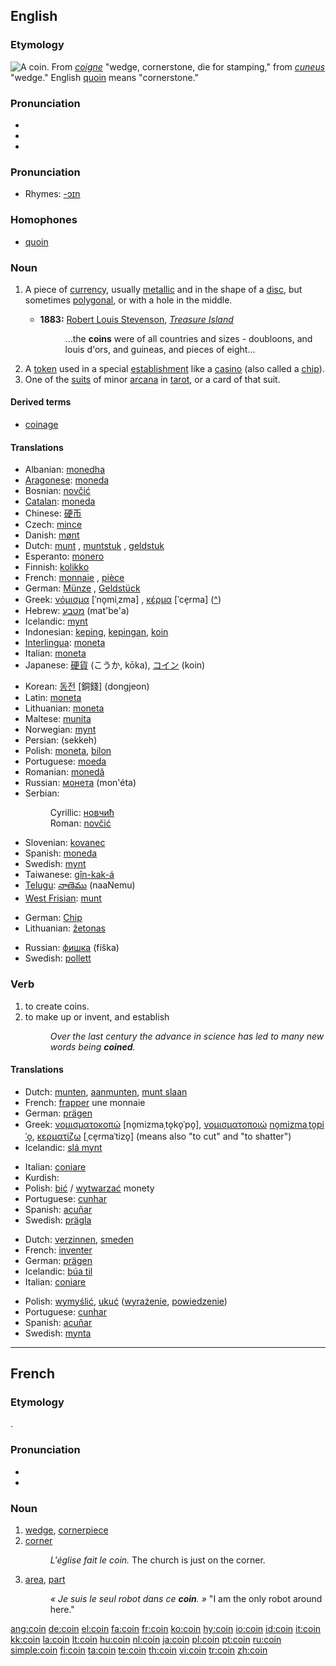 {{wikipedia}}
==English==

===Etymology===
[[Image:ClemensXI.jpg|thumb|right|A coin.]]
From {{OF.}} ''[[coigne]]'' "wedge, cornerstone, die for stamping," from {{L.}} ''[[cuneus]]'' "wedge." English [[quoin]] means "cornerstone."

===Pronunciation===
* {{IPA|/kɔɪn/}}
* {{SAMPA|/kOIn/}}
* {{audio|en-us-coin.ogg|Audio (US)}}

===Pronunciation===
* Rhymes: [[Rhymes:English:-ɔɪn|-ɔɪn]]

===Homophones===
* [[quoin]]

===Noun===
{{en-noun}}

# {{context|currency}} A piece of [[currency]], usually [[metallic]] and in the shape of a [[disc]], but sometimes [[polygonal]], or with a hole in the middle.
#* '''1883:''' [[w:Robert Louis Stevenson|Robert Louis Stevenson]], ''[[w:Treasure Island|Treasure Island]]''
#*: ...the '''coins''' were of all countries and sizes - doubloons, and louis d'ors, and guineas, and pieces of eight...
# A [[token]] used in a special [[establishment]] like a [[casino]] (also called a [[chip]]).
# One of the [[suit]]s of minor [[arcana]] in [[tarot]], or a card of that suit.

====Derived terms====
* [[coinage]]

====Translations====
{{trans-top|(''currency'') A piece of currency}}
* Albanian: [[monedha]] {{g|Albanian}}
* [[Aragonese]]: [[moneda]] {{f}}
* Bosnian: [[novčić]] {{m}}
* [[Catalan]]: [[moneda]] {{f}}
* Chinese: [[硬币]]
* Czech: [[mince]] {{f}}
* Danish: [[mønt]] {{m}}
* Dutch: [[munt]] {{m}}, [[muntstuk]] {{n}}, [[geldstuk]] {{n}}
* Esperanto: [[monero]]
* Finnish: [[kolikko]]
* French: [[monnaie]] {{f}}, [[pièce]] {{f}}
* German: [[Münze]] {{f}}, [[Geldstück]] {{n}}
* Greek: [[νόμισμα]] [ˈno̞miˌzma] {{n}}, [[κέρμα]] [ˈce̞rma] {{n}} ([[:el:Νόμισμα|^]])
* Hebrew: [[מטבע]] (mat'be'a) {{m}}
* Icelandic: [[mynt]] {{f}}
* Indonesian: [[keping]], [[keping|kepingan]], [[koin]]
* [[Interlingua]]: [[moneta]]
* Italian: [[moneta]] {{f}}
* Japanese: [[硬貨]] (こうか, kōka), [[コイン]] (koin)
{{trans-mid}}
* Korean: [[동전]] [銅錢] (dongjeon)
* Latin: [[moneta]] {{f}}
* Lithuanian: [[moneta]] {{f}}
* Maltese: [[munita]] {{f}}
* Norwegian: [[mynt]] {{m}}
* Persian: {{fa-Arab|[[سکه]]}} (sekkeh)
* Polish: [[moneta]], [[bilon]]
* Portuguese: [[moeda]] {{f}}
* Romanian: [[monedă]] {{f}}
* Russian: [[монета]] (mon'éta) {{f}}
* Serbian:
*: Cyrillic: [[новчић]] {{m}}
*: Roman: [[novčić]] {{m}}
* Slovenian: [[kovanec]] {{m}}
* Spanish: [[moneda]] {{f}}
* Swedish: [[mynt]]
* Taiwanese: [[gîn-kak-á]]
* [[Telugu]]: [[నాణెము]] (naaNemu)
* [[West Frisian]]: [[munt]]
{{trans-bottom}}

{{trans-top|A token used in a special establishment like a casino}}
* German: [[Chip]] {{m}}
* Lithuanian: [[žetonas]] {{m}}
{{trans-mid}}
* Russian: [[фишка]] (fíška) {{f}}
* Swedish: [[pollett]] {{c}}
{{trans-bottom}}

{{trans-top|One of the suits of minor arcana in tarot, or a card of that suit}}
{{trans-mid}}
{{trans-bottom}}

===Verb===
{{en-verb}}

# to create coins.
# to make up or invent, and establish
#: ''Over the last century the advance in science has led to many new words being '''coined'''.''

====Translations====
{{trans-top|to create coins}}
* Dutch: [[munten]], [[aanmunten]], [[munt slaan]]
* French: [[frapper]] une monnaie
* German: [[prägen]]
* Greek: [[νομισματοκοπώ]] [no̞mizmaˌto̞ko̞ˈpo̞], [[νομισματοποιώ]] [[no̞mizmaˌto̞piˈo̞]], [[κερματίζω]] [ˌce̞rmaˈtizo̞] (means also "to cut" and "to shatter")
* Icelandic: [[slá mynt]]
{{trans-mid}}
* Italian: [[coniare]]
* Kurdish: {{KUchar|[[پاره‌لێدان]]}}
* Polish: [[bić]] / [[wytwarzać]] monety
* Portuguese: [[cunhar]]
* Spanish: [[acuñar]]
* Swedish: [[prägla]]
{{trans-bottom}}

{{trans-top|to make up or invent, and establish}}
* Dutch: [[verzinnen]], [[smeden]]
* French: [[inventer]]
* German: [[prägen]]
* Icelandic: [[búa til]]
* Italian: [[coniare]]
{{trans-mid}}
* Polish: [[wymyślić]], [[ukuć]] ([[wyrażenie]], [[powiedzenie]])
* Portuguese: [[cunhar]]
* Spanish: [[acuñar]]
* Swedish: [[mynta]]
{{trans-bottom}}

----

==French==

===Etymology===
{{etyl|la|fr}} {{term|cuneus||wedge}}.

===Pronunciation===
* {{audio|Fr-coin.ogg|audio}}
* {{IPA|/kwɛ̃/}}

===Noun===
{{fr-noun|m}}

# [[wedge]], [[cornerpiece]]
# [[corner]]
#: ''L'église fait le coin.''  The church is just on the corner.
# [[area]], [[part]]
#: ''« Je suis le seul robot dans ce '''coin'''. »''  "I am the only robot around here."

[[ang:coin]]
[[de:coin]]
[[el:coin]]
[[fa:coin]]
[[fr:coin]]
[[ko:coin]]
[[hy:coin]]
[[io:coin]]
[[id:coin]]
[[it:coin]]
[[kk:coin]]
[[la:coin]]
[[lt:coin]]
[[hu:coin]]
[[nl:coin]]
[[ja:coin]]
[[pl:coin]]
[[pt:coin]]
[[ru:coin]]
[[simple:coin]]
[[fi:coin]]
[[ta:coin]]
[[te:coin]]
[[th:coin]]
[[vi:coin]]
[[tr:coin]]
[[zh:coin]]